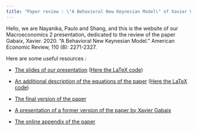 ```yaml
---
title: "Paper review : \"A Behavioral New Keynesian Model\" of Xavier Gabaix, 2020"
---
```


Hello, we are Nayanika, Paulo and Shang, and this is the website of our Macroeconomics 2 presentation, dedicated to the review of the paper Gabaix, Xavier. 2020. "A Behavioral New Keynesian Model." American Economic Review, 110 (8): 2271-2327. 


Here are some useful resources : 

- [The slides of our presentation](./Resources/Slides/Slides.pdf) ([Here the LaTeX code](./Resources/Slides/Slides.tex))
- [An additional description of the equations of the paper](./Resources/Equations_description/Final/Equations_description.pdf) ([Here the LaTeX code](./Resources/Equations_description/Final/Equations_description.tex))

- [The final version of the paper](https://www.aeaweb.org/articles?id=10.1257/aer.20162005)
- [A presentation of a former version of the paper by Xavier Gabaix](https://www.youtube.com/watch?v=ZavsNf0JK3g)
- [The online appendix of the paper](https://www.aeaweb.org/content/file?id=12652)
